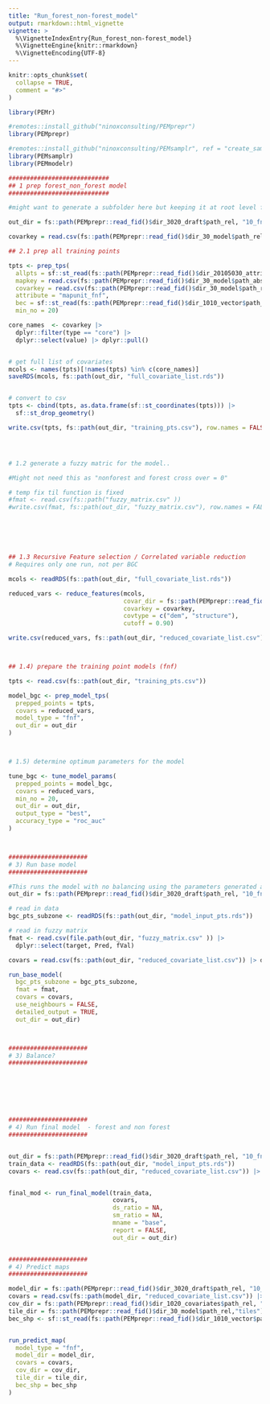 ```yaml
---
title: "Run_forest_non-forest_model"
output: rmarkdown::html_vignette
vignette: >
  %\VignetteIndexEntry{Run_forest_non-forest_model}
  %\VignetteEngine{knitr::rmarkdown}
  %\VignetteEncoding{UTF-8}
---
```


```r
knitr::opts_chunk$set(
  collapse = TRUE,
  comment = "#>"
)
```

```r
library(PEMr)
```


```r

#remotes::install_github("ninoxconsulting/PEMprepr")
library(PEMprepr)

#remotes::install_github("ninoxconsulting/PEMsamplr", ref = "create_sampleplan_sub")
library(PEMsamplr)
library(PEMmodelr)

############################
## 1 prep forest_non_forest model
############################

#might want to generate a subfolder here but keeping it at root level for now

out_dir = fs::path(PEMprepr::read_fid()$dir_3020_draft$path_rel, "10_fnf")

covarkey = read.csv(fs::path(PEMprepr::read_fid()$dir_30_model$path_rel,"covar_key.csv"))

## 2.1 prep all training points

tpts <- prep_tps(
  allpts = sf::st_read(fs::path(PEMprepr::read_fid()$dir_20105030_attributed_field_data$path_rel, "allpoints_att.gpkg")),
  mapkey = read.csv(fs::path(PEMprepr::read_fid()$dir_30_model$path_abs,"mapunitkey_final.csv")),
  covarkey = read.csv(fs::path(PEMprepr::read_fid()$dir_30_model$path_rel,"covar_key.csv")),
  attribute = "mapunit_fnf",
  bec = sf::st_read(fs::path(PEMprepr::read_fid()$dir_1010_vector$path_rel, "bec.gpkg")),
  min_no = 20)

core_names  <- covarkey |>
  dplyr::filter(type == "core") |>
  dplyr::select(value) |> dplyr::pull()


# get full list of covariates
mcols <- names(tpts)[!names(tpts) %in% c(core_names)]
saveRDS(mcols, fs::path(out_dir, "full_covariate_list.rds"))


# convert to csv
tpts <- cbind(tpts, as.data.frame(sf::st_coordinates(tpts))) |>
  sf::st_drop_geometry()

write.csv(tpts, fs::path(out_dir, "training_pts.csv"), row.names = FALSE)




# 1.2 generate a fuzzy matric for the model..

#Might not need this as "nonforest and forest cross over = 0"

# temp fix til function is fixed
#fmat <- read.csv(fs::path("fuzzy_matrix.csv" ))
#write.csv(fmat, fs::path(out_dir, "fuzzy_matrix.csv"), row.names = FALSE)






## 1.3 Recursive Feature selection / Correlated variable reduction
# Requires only one run, not per BGC

mcols <- readRDS(fs::path(out_dir, "full_covariate_list.rds"))

reduced_vars <- reduce_features(mcols,
                                covar_dir = fs::path(PEMprepr::read_fid()$dir_1020_covariates$path_rel, "5m"),
                                covarkey = covarkey,
                                covtype = c("dem", "structure"),
                                cutoff = 0.90)

write.csv(reduced_vars, fs::path(out_dir, "reduced_covariate_list.csv"), row.names = FALSE)



## 1.4) prepare the training point models (fnf)

tpts <- read.csv(fs::path(out_dir, "training_pts.csv"))

model_bgc <- prep_model_tps(
  prepped_points = tpts,
  covars = reduced_vars,
  model_type = "fnf",
  out_dir = out_dir
)



# 1.5) determine optimum parameters for the model

tune_bgc <- tune_model_params(
  prepped_points = model_bgc,
  covars = reduced_vars,
  min_no = 20,
  out_dir = out_dir,
  output_type = "best",
  accuracy_type = "roc_auc"
)



######################
# 3) Run base model
######################

#This runs the model with no balancing using the parameters generated above
out_dir = fs::path(PEMprepr::read_fid()$dir_3020_draft$path_rel, "10_fnf")

# read in data
bgc_pts_subzone <- readRDS(fs::path(out_dir, "model_input_pts.rds"))

# read in fuzzy matrix
fmat <- read.csv(file.path(out_dir, "fuzzy_matrix.csv" )) |>
  dplyr::select(target, Pred, fVal)

covars = read.csv(fs::path(out_dir, "reduced_covariate_list.csv")) |> dplyr::pull()

run_base_model(
  bgc_pts_subzone = bgc_pts_subzone,
  fmat = fmat,
  covars = covars,
  use_neighbours = FALSE,
  detailed_output = TRUE,
  out_dir = out_dir)



######################
# 3) Balance?
######################







######################
# 4) Run final model  - forest and non forest
######################


out_dir = fs::path(PEMprepr::read_fid()$dir_3020_draft$path_rel, "10_fnf")
train_data <- readRDS(fs::path(out_dir, "model_input_pts.rds"))
covars <- read.csv(fs::path(out_dir, "reduced_covariate_list.csv")) |> dplyr::pull()


final_mod <- run_final_model(train_data,
                             covars,
                             ds_ratio = NA,
                             sm_ratio = NA,
                             mname = "base",
                             report = FALSE,
                             out_dir = out_dir)


######################
# 4) Predict maps
######################

model_dir = fs::path(PEMprepr::read_fid()$dir_3020_draft$path_rel, "10_fnf")
covars = read.csv(fs::path(model_dir, "reduced_covariate_list.csv")) |>  dplyr::pull()
cov_dir = fs::path(PEMprepr::read_fid()$dir_1020_covariates$path_rel, "5m")
tile_dir = fs::path(PEMprepr::read_fid()$dir_30_model$path_rel,"tiles")
bec_shp <- sf::st_read(fs::path(PEMprepr::read_fid()$dir_1010_vector$path_rel,"bec.gpkg"), quiet = TRUE)


run_predict_map(
  model_type = "fnf",
  model_dir = model_dir,
  covars = covars,
  cov_dir = cov_dir,
  tile_dir = tile_dir,
  bec_shp = bec_shp
)





```

